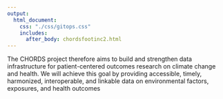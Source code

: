 ```yaml
---
output:
  html_document:
    css: "./css/gitops.css"
    includes:
      after_body: chordsfootinc2.html
---
```


The CHORDS project therefore aims to build and strengthen data infrastructure for patient-centered outcomes research on climate change and health. We will achieve this goal by providing accessible, timely, harmonized, interoperable, and linkable data on environmental factors, exposures, and health outcomes
